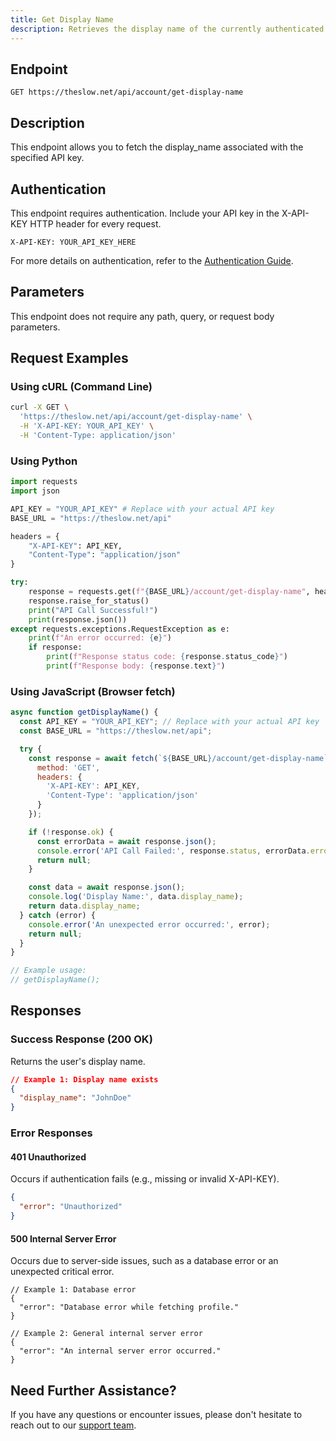 ```yaml
---
title: Get Display Name 
description: Retrieves the display name of the currently authenticated user.
---
```

## Endpoint
``GET https://theslow.net/api/account/get-display-name``

## Description
This endpoint allows you to fetch the display_name associated with the specified API key.

## Authentication
This endpoint requires authentication. Include your API key in the X-API-KEY HTTP header for every request.

``X-API-KEY: YOUR_API_KEY_HERE``

For more details on authentication, refer to the [Authentication Guide](authentication).

## Parameters
This endpoint does not require any path, query, or request body parameters.

## Request Examples
### Using cURL (Command Line)
```bash
curl -X GET \
  'https://theslow.net/api/account/get-display-name' \
  -H 'X-API-KEY: YOUR_API_KEY' \
  -H 'Content-Type: application/json'
```

### Using Python
```python
import requests
import json

API_KEY = "YOUR_API_KEY" # Replace with your actual API key
BASE_URL = "https://theslow.net/api"

headers = {
    "X-API-KEY": API_KEY,
    "Content-Type": "application/json"
}

try:
    response = requests.get(f"{BASE_URL}/account/get-display-name", headers=headers)
    response.raise_for_status()
    print("API Call Successful!")
    print(response.json())
except requests.exceptions.RequestException as e:
    print(f"An error occurred: {e}")
    if response:
        print(f"Response status code: {response.status_code}")
        print(f"Response body: {response.text}")
```

### Using JavaScript (Browser fetch)
```js
async function getDisplayName() {
  const API_KEY = "YOUR_API_KEY"; // Replace with your actual API key
  const BASE_URL = "https://theslow.net/api";

  try {
    const response = await fetch(`${BASE_URL}/account/get-display-name`, {
      method: 'GET',
      headers: {
        'X-API-KEY': API_KEY,
        'Content-Type': 'application/json'
      }
    });

    if (!response.ok) {
      const errorData = await response.json();
      console.error('API Call Failed:', response.status, errorData.error);
      return null;
    }

    const data = await response.json();
    console.log('Display Name:', data.display_name);
    return data.display_name;
  } catch (error) {
    console.error('An unexpected error occurred:', error);
    return null;
  }
}

// Example usage:
// getDisplayName();
```
## Responses
### Success Response (200 OK)
Returns the user's display name.
```json
// Example 1: Display name exists
{
  "display_name": "JohnDoe"
}
```
### Error Responses
#### 401 Unauthorized
Occurs if authentication fails (e.g., missing or invalid X-API-KEY).
```json
{
  "error": "Unauthorized"
}
```
#### 500 Internal Server Error
Occurs due to server-side issues, such as a database error or an unexpected critical error.
```jaon
// Example 1: Database error
{
  "error": "Database error while fetching profile."
}

// Example 2: General internal server error
{
  "error": "An internal server error occurred."
}
```
## Need Further Assistance?
If you have any questions or encounter issues, please don't hesitate to reach out to our [support team](https://theslow.net/dashboard#support).